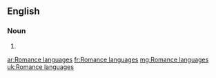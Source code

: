 ==English==

===Noun===
{{head|en|plural}}

# {{plural of|Romance language|lang=en|nocat=1}}

[[ar:Romance languages]]
[[fr:Romance languages]]
[[mg:Romance languages]]
[[uk:Romance languages]]